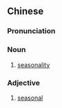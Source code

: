 {{also|季节性}}
==Chinese==
{{zh-forms|s=季节性|type=21}}

===Pronunciation===
{{zh-pron
|m=jìjiéxìng
|c=gwai3 zit3 sing3
|cat=n,a
}}

===Noun===
{{zh-noun}}

# [[seasonality]]

===Adjective===
{{zh-adj}}

# [[seasonal]] {{gloss|used as an attributive}}